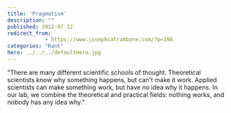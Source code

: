 ```yaml
---
title: 'Pragmatism'
description: ""
published: 2012-07-12
redirect_from: 
            - https://www.josephcatrambone.com/?p=198
categories: "Rant"
hero: ../../../defaultHero.jpg
---
```

‎"There are many different scientific schools of thought. Theoretical scientists know why something happens, but can't make it work. Applied scientists can make something work, but have no idea why it happens. In our lab, we combine the theoretical and practical fields: nothing works, and nobody has any idea why."

